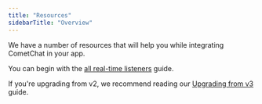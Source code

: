 ```yaml
---
title: "Resources"
sidebarTitle: "Overview"
---
```




We have a number of resources that will help you while integrating CometChat in your app.

You can begin with the [all real-time listeners](/sdk/javascript/all-real-time-listeners) guide.

If you're upgrading from v2, we recommend reading our [Upgrading from v3](/sdk/javascript/upgrading-from-v3) guide.
